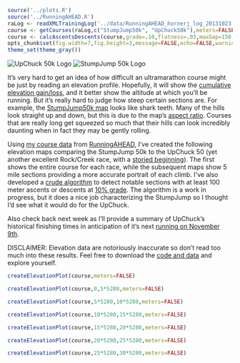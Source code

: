 ```r
source('../plots.R')
source('../RunningAHEAD.R')
raLog <- readXMLTrainingLog('../data/RunningAHEAD_hornerj_log_20131023.xml')
course <- getCourses(raLog,c("StumpJump50k", "UpChuck50k"),meters=FALSE)
course <- calcAscentsDescents(course,grade=.10,flatness=.03,maxGap=150, minRun=100)
opts_chunk$set(fig.width=7,fig.height=3,message=FALSE,echo=FALSE,warning=FALSE)
theme_set(theme_gray())
```

![UpChuck 50k Logo](http://www.rockcreek.com/img/upchuck.gif)
![StumpJump 50k Logo](http://www.rockcreek.com/img/stumpjump.gif)

It's very hard to get an idea of how difficult an ultramarathon course might be just by reading an elevation profile. Hopefully, it will show the 
[cumulative elevation gain/loss](http://en.wikipedia.org/wiki/Cumulative_elevation_gain), and it better show the altitude at which you'll be running. But it's really hard to judge how steep certain sections are. For example, the 
[StumpJump50k map](http://www.flickr.com/photos/rockcreek/9951932376/) looks like shark teeth. Many of the hills look straight up and down, but this is due to the map's 
[aspect ratio](http://en.wikipedia.org/wiki/Aspect_ratio). Courses that are really long get squeezed so much that their hills can look incredibly daunting when in fact they may be gently rolling.

Using 
[my course data](https://github.com/jeffreyhorner/RUNNING/blob/master/data/RunningAHEAD_hornerj_log_20131023.xml)
 from 
[RunningAHEAD](http://www.runningahead.com/), I've created the following elevation maps comparing the StumpJump 50k to the UpChuck 50 (yet another excellent Rock/Creek race, with a 
[storied beginning](http://www.rockcreek.com/upchuck.rco)). The first shows the entire course for each race, while the subsequent maps show 5 mile sections providing a more accurate portrait of each climb. I've also developed a 
[crude algorithm](https://github.com/jeffreyhorner/RUNNING/blob/master/RunningAHEAD.R#L127) to detect notable sections with at least 100 meter ascents or descents at 
<a href="http://en.wikipedia.org/wiki/Grade_(slope)">10% grade</a>. The algorithm is a work in progress, but it does a nice job characterizing the StumpJump so I thought I'd see what it would do for the UpChuck.

Also check back next week as I'll provide a summary of UpChuck's historical finishing times in anticipation of it's next 
[running on November 9th](http://www.rockcreek.com/upchuck.rco).

DISCLAIMER: Elevation data are notoriously inaccurate so don't read too much into these results. Feel free to download the 
[code and data](https://github.com/jeffreyhorner/RUNNING) and explore yourself.
```r
createElevationPlot(course,meters=FALSE)
```
```r
createElevationPlot(course,0,5*5280,meters=FALSE)
```

```r
createElevationPlot(course,5*5280,10*5280,meters=FALSE)
```
```r
createElevationPlot(course,10*5280,15*5280,meters=FALSE)
```
```r
createElevationPlot(course,15*5280,20*5280,meters=FALSE)
```
```r
createElevationPlot(course,20*5280,25*5280,meters=FALSE)
```
```r
createElevationPlot(course,25*5280,30*5280,meters=FALSE)
```

